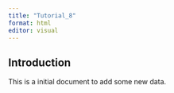 ```yaml
---
title: "Tutorial_8"
format: html
editor: visual
---
```


## Introduction
This is a initial document to add some new data.